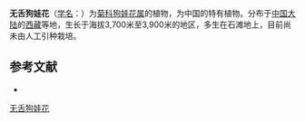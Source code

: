 {{Speciesbox
| name = 无舌狗娃花
| status = 
| status_system = 
| image =
| genus = Heteropappus
| species = eligulatus
| authority = Ling
}}

'''无舌狗娃花'''（[[学名|学名]]：{{lang|la|''Heteropappus eligulatus''}}）为[[菊科|菊科]][[狗娃花属|狗娃花属]]的植物，为中国的特有植物。分布于[[中国大陆|中国大陆]]的[[西藏|西藏]]等地，生长于海拔3,700米至3,900米的地区，多生在石滩地上，目前尚未由人工引种栽培。

== 参考文献 ==
<div class="references-small">
* {{cite web| url =http://www.bioinfo.cn/db05/KmzwSpecies.php?action=view&id=4884| title =无舌狗娃花| work =《中国高等植物数据库全库》| publisher =中国科学院微生物研究所| author =昆明植物研究所| accessdate =2009-02-25| deadurl =yes| archiveurl =https://web.archive.org/web/20160305005300/http://www.bioinfo.cn/db05/KmzwSpecies.php?action=view&id=4884| archivedate =2016-03-05}}
</div>
{{Taxonbar|from=Q11085851}}

[[Category:狗娃花属|无舌狗娃花]]


{{植物小作品}}